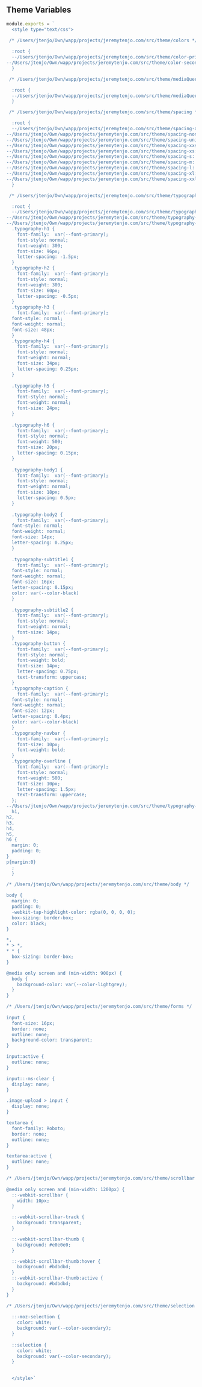 
<Meta title='Theme|Variables' />

## Theme Variables

```js
module.exports = `
  <style type="text/css">
  
 /* /Users/jtenjo/Own/wapp/projects/jeremytenjo.com/src/theme/colors */

  :root {
  --/Users/jtenjo/Own/wapp/projects/jeremytenjo.com/src/theme/color-primary: #26C6DA;
--/Users/jtenjo/Own/wapp/projects/jeremytenjo.com/src/theme/color-secondary: #FF6F00;
  }

 /* /Users/jtenjo/Own/wapp/projects/jeremytenjo.com/src/theme/mediaQueries */

  :root {
  --/Users/jtenjo/Own/wapp/projects/jeremytenjo.com/src/theme/mediaQuery-mediaQueries: [object Object];
  }

 /* /Users/jtenjo/Own/wapp/projects/jeremytenjo.com/src/theme/spacing */

  :root {
  --/Users/jtenjo/Own/wapp/projects/jeremytenjo.com/src/theme/spacing-auto: auto;
--/Users/jtenjo/Own/wapp/projects/jeremytenjo.com/src/theme/spacing-none: 0;
--/Users/jtenjo/Own/wapp/projects/jeremytenjo.com/src/theme/spacing-unit: 16px;
--/Users/jtenjo/Own/wapp/projects/jeremytenjo.com/src/theme/spacing-xxs: calc(0.25 * var(--spacing-unit));
--/Users/jtenjo/Own/wapp/projects/jeremytenjo.com/src/theme/spacing-xs: calc(0.5 * var(--spacing-unit));
--/Users/jtenjo/Own/wapp/projects/jeremytenjo.com/src/theme/spacing-s: calc(0.75 * var(--spacing-unit));
--/Users/jtenjo/Own/wapp/projects/jeremytenjo.com/src/theme/spacing-m: calc(1.25 * var(--spacing-unit));
--/Users/jtenjo/Own/wapp/projects/jeremytenjo.com/src/theme/spacing-l: calc(2 * var(--spacing-unit));
--/Users/jtenjo/Own/wapp/projects/jeremytenjo.com/src/theme/spacing-xl: calc(3.25 * var(--spacing-unit));
--/Users/jtenjo/Own/wapp/projects/jeremytenjo.com/src/theme/spacing-xxl: calc(5.25 * var(--spacing-unit));
  }

 /* /Users/jtenjo/Own/wapp/projects/jeremytenjo.com/src/theme/typography */

  :root {
  --/Users/jtenjo/Own/wapp/projects/jeremytenjo.com/src/theme/typography-fonts: montserrat,roboto;
--/Users/jtenjo/Own/wapp/projects/jeremytenjo.com/src/theme/typography-variables: [object Object];
--/Users/jtenjo/Own/wapp/projects/jeremytenjo.com/src/theme/typography-types: 
  .typography-h1 {
    font-family:  var(--font-primary);
    font-style: normal;
    font-weight: 300;
    font-size: 96px;
    letter-spacing: -1.5px;
  }
  .typography-h2 {
    font-family:  var(--font-primary);
    font-style: normal;
    font-weight: 300;
    font-size: 60px;
    letter-spacing: -0.5px;
  }
  .typography-h3 {
    font-family:  var(--font-primary);
  font-style: normal;
  font-weight: normal;
  font-size: 48px;
  }
  .typography-h4 {
    font-family:  var(--font-primary);
    font-style: normal;
    font-weight: normal;
    font-size: 34px;
    letter-spacing: 0.25px;
  }
  
  .typography-h5 {
    font-family:  var(--font-primary);
    font-style: normal;
    font-weight: normal;
    font-size: 24px;
  }
  
  .typography-h6 {
    font-family:  var(--font-primary);
    font-style: normal;
    font-weight: 500;
    font-size: 20px;
    letter-spacing: 0.15px;
  }
  
  .typography-body1 {
    font-family:  var(--font-primary);
    font-style: normal;
    font-weight: normal;
    font-size: 18px;
    letter-spacing: 0.5px;
  }
  
  .typography-body2 {
    font-family:  var(--font-primary);
  font-style: normal;
  font-weight: normal;
  font-size: 14px;
  letter-spacing: 0.25px;
  }
  
  .typography-subtitle1 {
    font-family:  var(--font-primary);
  font-style: normal;
  font-weight: normal;
  font-size: 16px;
  letter-spacing: 0.15px;
  color: var(--color-black)
  }
  
  .typography-subtitle2 {
    font-family:  var(--font-primary);
    font-style: normal;
    font-weight: normal;
    font-size: 14px;
  }
  .typography-button {
    font-family:  var(--font-primary);
    font-style: normal;
    font-weight: bold;
    font-size: 14px;
    letter-spacing: 0.75px;
    text-transform: uppercase;
  }
  .typography-caption {
    font-family:  var(--font-primary);
  font-style: normal;
  font-weight: normal;
  font-size: 12px;
  letter-spacing: 0.4px;
  color: var(--color-black)
  }
  .typography-navbar {
    font-family:  var(--font-primary);
    font-size: 10px;
    font-weight: bold;
  }
  .typography-overline {
    font-family:  var(--font-primary);
    font-style: normal;
    font-weight: 500;
    font-size: 10px;
    letter-spacing: 1.5px;
    text-transform: uppercase;
  };
--/Users/jtenjo/Own/wapp/projects/jeremytenjo.com/src/theme/typography-resets: 
  h1,
h2,
h3,
h4,
h5,
h6 {
  margin: 0;
  padding: 0;
}
p{margin:0}
  ;
  }

/* /Users/jtenjo/Own/wapp/projects/jeremytenjo.com/src/theme/body */
      
body {
  margin: 0;
  padding: 0;
  -webkit-tap-highlight-color: rgba(0, 0, 0, 0);
  box-sizing: border-box;  
  color: black;
}

*,
* > *,
* * {
  box-sizing: border-box;
}

@media only screen and (min-width: 900px) {
  body {
    background-color: var(--color-lightgrey);
  }
}

/* /Users/jtenjo/Own/wapp/projects/jeremytenjo.com/src/theme/forms */
      
input {
  font-size: 16px;
  border: none;
  outline: none;
  background-color: transparent;
}

input:active {
  outline: none;
}

input::-ms-clear {
  display: none;
}

.image-upload > input {
  display: none;
}

textarea {
  font-family: Roboto;
  border: none;
  outline: none;
}

textarea:active {
  outline: none;
}

/* /Users/jtenjo/Own/wapp/projects/jeremytenjo.com/src/theme/scrollbar */
      
@media only screen and (min-width: 1200px) {
  ::-webkit-scrollbar {
    width: 10px;
  }

  ::-webkit-scrollbar-track {
    background: transparent;
  }

  ::-webkit-scrollbar-thumb {
    background: #e0e0e0;
  }

  ::-webkit-scrollbar-thumb:hover {
    background: #bdbdbd;
  }
  ::-webkit-scrollbar-thumb:active {
    background: #bdbdbd;
  }
}

/* /Users/jtenjo/Own/wapp/projects/jeremytenjo.com/src/theme/selection */
      
  ::-moz-selection {
    color: white;
    background: var(--color-secondary);
  }
  
  ::selection {
    color: white;
    background: var(--color-secondary);
  }

 
  </style>`
```
